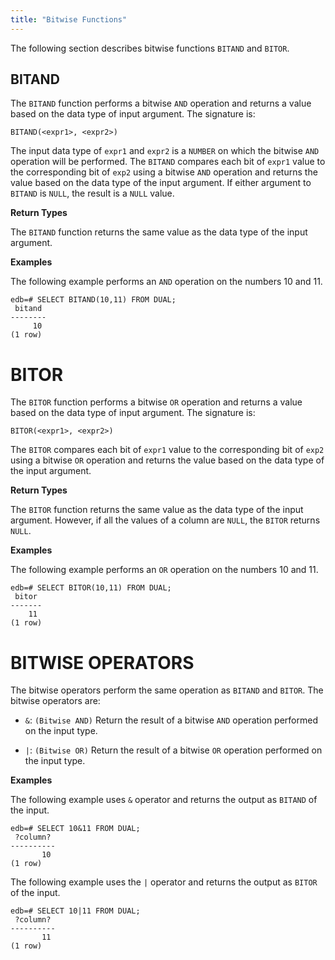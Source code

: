 ```yaml
---
title: "Bitwise Functions"
---
```


<div id="numeric_functions" class="registered_link"></div>

The following section describes bitwise functions `BITAND` and `BITOR`.

## BITAND

The `BITAND` function performs a bitwise `AND` operation and returns a value based on the data type of input argument. The signature is:

```text
BITAND(<expr1>, <expr2>)
```

The input data type of `expr1` and `expr2` is a `NUMBER` on which the bitwise `AND` operation will be performed. The `BITAND` compares each bit of `expr1` value to the corresponding bit of `exp2` using a bitwise `AND` operation and returns the value based on the data type of the input argument. If either argument to `BITAND` is `NULL`, the result is a `NULL` value.

**Return Types**

The `BITAND` function returns the same value as the data type of the input argument.

**Examples**

The following example performs an `AND` operation on the numbers 10 and 11.

```text
edb=# SELECT BITAND(10,11) FROM DUAL;
 bitand 
--------
     10
(1 row)
```

# BITOR

The `BITOR` function performs a bitwise `OR` operation and returns a value based on the data type of input argument. The signature is:

```text
BITOR(<expr1>, <expr2>)
```

The `BITOR` compares each bit of `expr1` value to the corresponding bit of `exp2` using a bitwise `OR` operation and returns the value based on the data type of the input argument.

**Return Types**

The `BITOR` function returns the same value as the data type of the input argument. However, if all the values of a column are `NULL`, the `BITOR` returns `NULL`.

**Examples**

The following example performs an `OR` operation on the numbers 10 and 11.

```text
edb=# SELECT BITOR(10,11) FROM DUAL;
 bitor 
-------
    11
(1 row)
```

# BITWISE OPERATORS

The bitwise operators perform the same operation as `BITAND` and `BITOR`. The bitwise operators are:

-  `&`: `(Bitwise AND)` Return the result of a bitwise `AND` operation performed on the input type.

-  `|`: `(Bitwise OR)` Return the result of a bitwise `OR` operation performed on the input type.

**Examples**

The following example uses `&` operator and returns the output as `BITAND` of the input.

```text
edb=# SELECT 10&11 FROM DUAL;
 ?column? 
----------
       10
(1 row)
```

The following example uses the `|` operator and returns the output as `BITOR` of the input.

```text
edb=# SELECT 10|11 FROM DUAL;
 ?column? 
----------
       11
(1 row)
```

